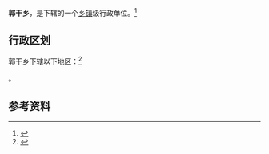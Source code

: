 {{中国乡级行政区|62/29/27/207/000}}

'''郭干乡'''，是{{PRC admin/fullname|62/29/27/207/000|3}}下辖的一个[[乡镇|乡镇]]级行政单位。<ref>{{PRC admin/ref sgc|{{PRC admin/parent|62/29/27/207/000}}}}</ref>

== 行政区划 ==

郭干乡下辖以下地区：<ref>{{PRC admin/ref sgc|62/29/27/207/000}}</ref>

{{PRC admin/children|62/29/27/207/000}}。

== 参考资料 ==

{{reflist}}

{{行政区划小作品}}
{{PRC admin/navcat|62/29/27/207/000}}